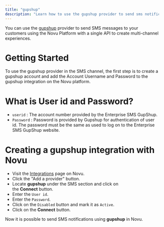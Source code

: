 ```yaml
---
title: "gupshup"
description: "Learn how to use the gupshup provider to send sms notifications using Novu"
---
```


You can use the [gupshup](https://www.gupshup.io/) provider to send SMS messages to your customers using the Novu Platform with a single API to create multi-channel experiences.

# Getting Started

To use the gupshup provider in the SMS channel, the first step is to create a gupshup account and add the Account Username and Password to the gupshup integration on the Novu platform.

# What is User id and Password?

- `userid` : The account number provided by the Enterprise SMS GupShup.
- `Password` : Password is provided by Gupshup for authentication of user id. The password must be the same as used to log on to the Enterprise SMS GupShup website.

# Creating a gupshup integration with Novu

- Visit the [Integrations](https://dashboard.novu.co/integrations?utm_campaign=docs-sms-gupshup) page on Novu.
- Click the "Add a provider" button.
- Locate **gupshup** under the SMS section and click on the **Connect** button.
- Enter the `User id`.
- Enter the `Password`.
- Click on the `Disabled` button and mark it as `Active`.
- Click on the **Connect** button.

Now it is possible to send SMS notifications using **gupshup** in Novu.
